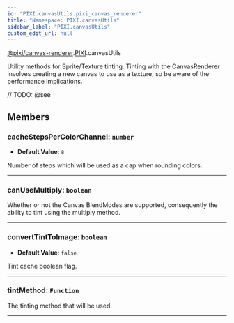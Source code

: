```yaml
---
id: "PIXI.canvasUtils.pixi_canvas_renderer"
title: "Namespace: PIXI.canvasUtils"
sidebar_label: "PIXI.canvasUtils"
custom_edit_url: null
---
```


[@pixi/canvas-renderer](../modules/pixi_canvas_renderer).[PIXI](../namespaces/PIXI).canvasUtils

Utility methods for Sprite/Texture tinting.
Tinting with the CanvasRenderer involves creating a new canvas to use as a texture, so be aware of the performance implications.



// TODO: @see

        







## Members
<article>

### cacheStepsPerColorChannel: <span><code>number</code></span>
- **Default Value**: <code>8</code>

Number of steps which will be used as a cap when rounding colors.

</article>


---------------------------------------

<article>

### canUseMultiply: <span><code>boolean</code></span>
Whether or not the Canvas BlendModes are supported, consequently the ability to tint using the multiply method.

</article>


---------------------------------------

<article>

### convertTintToImage: <span><code>boolean</code></span>
- **Default Value**: <code>false</code>

Tint cache boolean flag.

</article>


---------------------------------------

<article>

### tintMethod: <span><code>Function</code></span>
The tinting method that will be used.

</article>


---------------------------------------





    